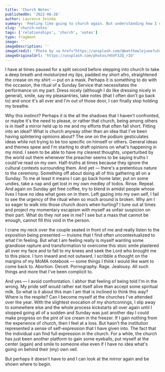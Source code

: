 ```yaml
---
title: 'Church Notes'
publishedOn: '2022-06-26'
author: Laurence Ininda
summary: 'Feeling like going to church again. But understanding how I usually felt and sometimes still feel when I step into it.'
slug: 'church-notes'
tags: ['relationships', 'church', 'notes']
type: fragment
image: ''
imageDescription: ''
imageCredit: 'Photo by <a href="https://unsplash.com/@matthewlejune?utm_source=unsplash&utm_medium=referral&utm_content=creditCopyText">Matthew LeJune</a> on <a href="https://unsplash.com/s/photos/shadows?utm_source=unsplash&utm_medium=referral&utm_content=creditCopyText">Unsplash</a>'
imageOriginalUrl: 'https://unsplash.com/photos/HSVF3JQ_rIU'
---
```


I have at times paused for a split second before stepping into church to take a deep breath and moisturized my lips, padded my short afro, straightened the crease on my shirt — put on a mask.
Perhaps it is something to do with the occasion, the ritual of a Sunday Service that necessitates the performance on my part.
Dress nicely (although I do like dressing nicely in general), smile, say my pleasantries, take notes (that I often don't go back to) and once it's all over and I'm out of those door, I can finally stop holding my breathe.

Why this instinct? Perhaps it is the all the shadows that I haven't confronted, or maybe it's the need to please, or rather that church, being among others is in itself a mirror held up to me and my efforts that often fall short.
Fitting into an ideal? What is church anyway other than an idea that I've been having splintering opinions about? The one on the podium gesticulates ideas while not trying to be too specific on himself or others.
General ideas and themes spew and I'm starting to draft opinions on what's happening in my mind.
I seem to be able to have my clearest thoughts, unperturbed by the world out there whenever the preacher seems to be saying truths I could've read on my own.
Half-truths at times because they ignore the cultural contexts surrounding them.
And yet — there's a pretentious nature to the ceremony.
Something off about doing all of this gathering all on a Sunday.
To me at least it means I can go back home later, put on some undies, take a nap and get lost in my own medley of todos.
Rinse.
Repeat.
And again on Sunday get free coffee, try to blend in amidst people whose lives I have no idea what goes on in them.
Left gazing into my own self, I fail to see the urgency of the ritual when so much around is broken.
Why am I so eager to walk into those church doors when hurting? I tune out at times and project my momentary escapism with myself as unfair suspicion on their part.
What do they _not_ see in me? I see but a mass that cannot be enough, cannot fill this void in the person.

I crane my neck over the couple seated in front of me and really listen to the exposition being presented — truisms that I find often uncontextualized to what I'm feeling.
But what I am feeling really is myself wanting some grandiose rapture and transformation to overcome this stoic smile plastered all over my face and to fall to my knees and seek the Lord who brought me to this place.
I turn inward and not outward.
I scribble a thought on the margins of my MoMA notebook — some things I think I would like want to come back to.
Abortion.
Deceit.
Pornography.
Rage.
Jealousy.
All such things and more that I've been complicit to.

And yes — I avoid confrontation.
I abhor that feeling of being told I'm in the wrong.
My pride self would rather eat itself alive than accept some spiritual milk.
So what is it about this man I am that is inclined to think this way? Where is the respite? Can I become myself at the churches I've attended over the year.
With the slightest evocation of my shortcomings, I slip away to somewhere else and the whole process kickstarts all over again until I stopped going all of a sudden and Sunday was just another day I could make progress on the pint of ice cream in the freezer.
If I gain nothing from the experience of church, then I feel at a loss.
But hasn't the institution represented a sense of self-expression that I have given into.
The fact that the individual can find full expression in the church.
For a while, the church has just been another platform to gain some eyeballs, put myself at the center (again) and smile to someone else even if I have no idea what's going on behind their (my) own veil.

But perhaps it doesn't have to and I can look at the mirror again and be shown where to begin.
